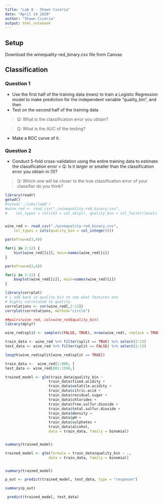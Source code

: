 ```yaml
---
title: "Lab 8 - Shawn Cicoria"
date: "April 14 2020"
author: "Shawn Cicoria"
output: html_notebook
---
```


## Setup
Download the winequality-red_binary.csv file from Canvas

## Classification
### Question 1 
- Use the first half of the training data (rows) to train a Logistic Regression model to make prediction for the independent variable “quality_bin”, and then
- Test on the second half of the training data

> Q: What is the classification error you obtain? 

> Q: What is the AUC of the testing? 

- Make a ROC curve of it.

### Question 2
- Conduct 5-fold cross-validation using the entire training data to estimate the classification error
> Q: Is it larger or smaller than the classification error you obtain in (1)? 

> Q: Which one will be closer to the true classification error of your classifier do you think?



```r
library(readr)
getwd()
#setwd('./labs/lab8')
#wine_red <- read_csv("./winequality-red_binary.csv", 
#    col_types = cols(X1 = col_skip(), quality_bin = col_factor(levels = c("0", "1"))))


wine_red <- read_csv("./winequality-red_binary.csv", 
    col_types = cols(quality_bin = col_integer()))


```


```r

par(mfrow=c(3,4))

for(i in 2:12) {
    hist(wine_red[[i]], main=names(wine_red)[i])
}

```

```r
par(mfrow=c(2,6))

for(i in 2:12) {
    boxplot(wine_red[[i]], main=names(wine_red)[i])
}
```


```r
library(corrplot)
# i add back in quality_bin to see what features are 
# highly correlated to quality.
correlations <- cor(wine_red[,2:13])
corrplot(correlations, method="circle")

```

```r
##pairs(wine_red, col=wine_red$quality_bin)
library(dplyr)

wine_red$split <- sample(c(FALSE, TRUE), nrow(wine_red), replace = TRUE, prob = c(0.5, 0.5))

train_data <- wine_red %>% filter(split == TRUE) %>% select(2:13)
test_data <- wine_red %>% filter(split == FALSE) %>% select(2:13)

length(wine_red$split[wine_red$split == TRUE])

```

```r

train_data <-  wine_red[1:800, ]
test_data <- wine_red[801:1599,]


```




```r



trained_model <- glm(train_data$quality_bin ~ 
                    train_data$fixed.acidity +
                    train_data$volatile.acidity +
                    train_data$citric.acid +
                    train_data$residual.sugar +
                    train_data$chlorides +
                    train_data$free.sulfur.dioxide +
                    train_data$total.sulfur.dioxide +
                    train_data$density +
                    train_data$pH +
                    train_data$sulphates +
                    train_data$alcohol, 
                    data = train_data, family = binomial)


summary(trained_model)

```

```r
trained_model <- glm(formula = train_data$quality_bin ~ .,
                    data = train_data, family = binomial)


summary(trained_model)
```



```r
p_out <- predict(trained_model, test_data, type = "response")

summary(p_out)
```
```r
 predict(trained_model, test_data)
```

